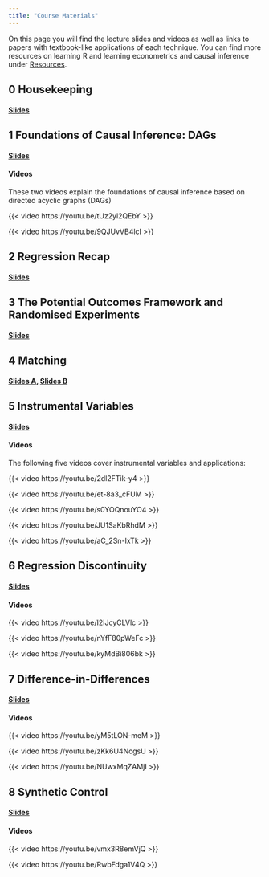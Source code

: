 ```yaml
---
title: "Course Materials"
---
```


On this page you will find the lecture slides and videos as well as links to papers with textbook-like applications of each technique. You can find more resources on learning R and learning econometrics and causal inference under [Resources](resources.qmd).

## 0 Housekeeping

#### [Slides](/slides/0 Housekeeping/slides_0_housekeeping.pdf)


## 1 Foundations of Causal Inference: DAGs

#### [Slides](/slides/1 Causality/slides_1_causality.pdf)


#### Videos

These two videos explain the foundations of causal inference based on directed acyclic graphs (DAGs)

{{< video https://youtu.be/tUz2yl2QEbY >}}

{{< video https://youtu.be/9QJUvVB4lcI >}}




## 2 Regression Recap


#### [Slides](/slides/2 Regression Recap/slides_2_regression.pdf)



## 3 The Potential Outcomes Framework and Randomised Experiments

#### [Slides](/slides/3 Experiments and PO/slides_3_PO.pdf)


## 4 Matching

#### [Slides A](/slides/4 Matching and IPW/slides_4a_matching.pdf), [Slides B](/slides/4 Matching and IPW/slides_4b_matching.pdf)



## 5 Instrumental Variables

#### [Slides](/slides/5 IV/slides_5_iv.pdf)

#### Videos

The following five videos cover instrumental variables and applications:  

{{< video https://youtu.be/2dl2FTik-y4 >}}

{{< video https://youtu.be/et-8a3_cFUM >}}

{{< video https://youtu.be/s0YOQnouYO4 >}}

{{< video https://youtu.be/JU1SaKbRhdM >}}

{{< video https://youtu.be/aC_2Sn-IxTk >}}



## 6 Regression Discontinuity

#### [Slides](/slides/6 RD/slides_6_rd.pdf)


#### Videos

{{< video https://youtu.be/I2IJcyCLVlc >}}

{{< video https://youtu.be/nYfF80pWeFc >}}

{{< video https://youtu.be/kyMdBi806bk >}}

## 7 Difference-in-Differences

#### [Slides](/slides/7 DiD/slides_7_did.pdf)

#### Videos

{{< video https://youtu.be/yM5tLON-meM >}}

{{< video https://youtu.be/zKk6U4NcgsU >}}

{{< video https://youtu.be/NUwxMqZAMjI >}}


## 8 Synthetic Control


#### [Slides](/slides/8 SC/slides_8_sc.pdf)

#### Videos

{{< video https://youtu.be/vmx3R8emVjQ >}}

{{< video https://youtu.be/RwbFdga1V4Q >}}


